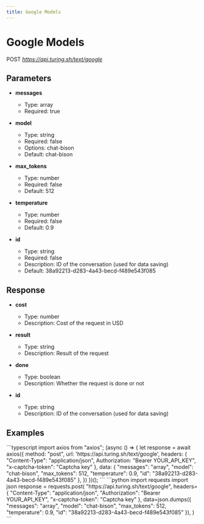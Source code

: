 ```yaml
---
title: Google Models
---
```


# Google Models
POST *https://api.turing.sh/text/google*

## Parameters


- **messages**
  - Type: array
  - Required: true

- **model**
  - Type: string
  - Required: false
  - Options: chat-bison
  - Default: chat-bison

- **max_tokens**
  - Type: number
  - Required: false
  - Default: 512

- **temperature**
  - Type: number
  - Required: false
  - Default: 0.9

- **id**
  - Type: string
  - Required: false
  - Description: ID of the conversation (used for data saving)
  - Default: 38a92213-d283-4a43-becd-f489e543f085

## Response


- **cost**
  - Type: number
  - Description: Cost of the request in USD

- **result**
  - Type: string
  - Description: Result of the request

- **done**
  - Type: boolean
  - Description: Whether the request is done or not

- **id**
  - Type: string
  - Description: ID of the conversation (used for data saving)

## Examples

<CodeGroup title="Google Models example">
  ```typescript
  import axios from "axios";
  (async () => {
    let response = await axios({
      method: "post",
      url: 'https://api.turing.sh/text/google',
      headers: {
        "Content-Type": "application/json",
        Authorization: "Bearer YOUR_API_KEY",
        "x-captcha-token": "Captcha key"
      },
      data: {
  "messages": "array",
  "model": "chat-bison",
  "max_tokens": 512,
  "temperature": 0.9,
  "id": "38a92213-d283-4a43-becd-f489e543f085"
},
    })
  })();
  ```
  ```python
  import requests
  import json
  response = requests.post(
    "https://api.turing.sh/text/google",
    headers={
      "Content-Type": "application/json",
      "Authorization": "Bearer YOUR_API_KEY",
      "x-captcha-token": "Captcha key"
    },
    data=json.dumps({
  "messages": "array",
  "model": "chat-bison",
  "max_tokens": 512,
  "temperature": 0.9,
  "id": "38a92213-d283-4a43-becd-f489e543f085"
}),
  )
  ```
</CodeGroup>